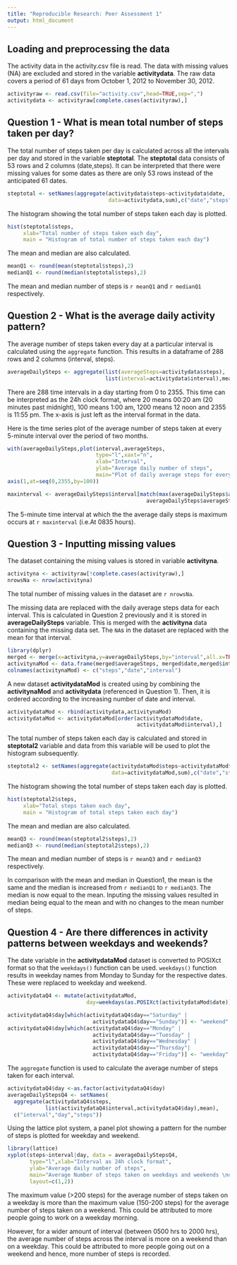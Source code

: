 ```yaml
---
title: "Reproducible Research: Peer Assessment 1"
output: html_document
---
```


## Loading and preprocessing the data

The activity data in the activity.csv file is read. The data with missing values (NA) are excluded and stored in the variable **activitydata**. The raw data covers a period of 61 days from October 1, 2012 to November 30, 2012.

```r
activityraw <- read.csv(file="activity.csv",head=TRUE,sep=",")
activitydata <- activityraw[complete.cases(activityraw),]
```

## Question 1 - What is mean total number of steps taken per day?
The total number of steps taken per day is calculated across all the intervals per day and stored in the variable **steptotal**. The **steptotal** data consists of 53 rows and 2 columns (date,steps). It can be interpreted that there were missing values for some dates as there are only 53 rows instead of the anticipated 61 dates.
```r
steptotal <- setNames(aggregate(activitydata$steps~activitydata$date,
                                data=activitydata,sum),c("date","steps"))
```

The histogram showing the total number of steps taken each day is plotted.

```r
hist(steptotal$steps,
     xlab="Total number of steps taken each day",
     main = "Histogram of total number of steps taken each day")
```

The mean and median are also calculated.
```r
meanQ1 <- round(mean(steptotal$steps),2)
medianQ1 <- round(median(steptotal$steps),2)
```
The mean and median number of steps is `r meanQ1` and `r medianQ1` respectively.

## Question 2 - What is the average daily activity pattern?

The average number of steps taken every day at a particular interval is calculated using the `aggregate` function. This results in a dataframe of 288 rows and 2 columns (interval, steps).
```r
averageDailySteps <- aggregate(list(averageSteps=activitydata$steps),
                               list(interval=activitydata$interval),mean)
```

There are 288 time intervals in a day starting from 0 to 2355. This time can be interpreted as the 24h clock format, where 20 means 00:20 am (20 minutes past midnight), 100 means 1:00 am, 1200 means 12 noon and 2355 is 11:55 pm. The x-axis is just left as the interval format in the data.

Here is the time series plot of the average number of steps taken at every 5-minute interval over the period of two months.

```r
with(averageDailySteps,plot(interval,averageSteps,
                            type="l",xaxt="n",
                            xlab="Interval",
                            ylab="Average daily number of steps",
                            main="Plot of daily average steps for every 5-minute interval"))
axis(1,at=seq(0,2355,by=100))
```

```r
maxinterval <- averageDailySteps$interval[match(max(averageDailySteps$averageSteps),
                                            averageDailySteps$averageSteps)]
```
The 5-minute time interval at which the the average daily steps is maximum occurs at `r maxinterval` (i.e.At 0835 hours).

## Question 3 - Inputting missing values
The dataset containing the mising values is stored in variable **activityna**.
```r
activityna <- activityraw[!complete.cases(activityraw),]
nrowsNa <- nrow(activityna)
```
The total number of missing values in the dataset are `r nrowsNa`.

The missing data are replaced with the daily average steps data for each interval. This is calculated in Question 2 previously and it is stored in **averageDailySteps** variable. This is merged with the **activityna** data containing the missing data set. The `NA`s in the dataset are replaced with the mean for that interval.

```r
library(dplyr)
merged <- merge(x=activityna,y=averageDailySteps,by="interval",all.x=TRUE)
activitynaMod <- data.frame(merged$averageSteps, merged$date,merged$interval)
colnames(activitynaMod) <- c("steps","date","interval")
```

A new dataset **activitydataMod** is created using by combining the **activitynaMod** and **activitydata** (referenced in Question 1). Then, it is ordered according to the increasing number of date and interval.
```r
activitydataMod <- rbind(activitydata,activitynaMod)
activitydataMod <- activitydataMod[order(activitydataMod$date,
                                         activitydataMod$interval),]
```

The total number of steps taken each day is calculated and stored in **steptotal2** variable and data from this variable will be used to plot the histogram subsequently.
```r
steptotal2 <- setNames(aggregate(activitydataMod$steps~activitydataMod$date,
                                 data=activitydataMod,sum),c("date","steps"))
```

The histogram showing the total number of steps taken each day is plotted.
```r
hist(steptotal2$steps,
     xlab="Total steps taken each day",
     main = "Histogram of total steps taken each day")
```

The mean and median are also calculated.
```r
meanQ3 <- round(mean(steptotal2$steps),2)
medianQ3 <- round(median(steptotal2$steps),2)
```
The mean and median number of steps is `r meanQ3` and `r medianQ3` respectively.

In comparison with the mean and median in Question1, the mean is the same and the median is increased from `r medianQ1` to `r medianQ3`. The median is now equal to the mean.
Inputing the missing values resulted in median being equal to the mean and with no changes to the mean number of steps.

## Question 4 - Are there differences in activity patterns between weekdays and weekends?

The date variable in the **activitydataMod** dataset is converted to POSIXct format so that the `weekdays()` function can be used. `weekdays()` function results in weekday names from Monday to Sunday for the respective dates. These were replaced to weekday and weekend.  
```r
activitydataQ4 <- mutate(activitydataMod,
                         day=weekdays(as.POSIXct(activitydataMod$date)))

activitydataQ4$day[which(activitydataQ4$day=="Saturday" |
                           activitydataQ4$day=="Sunday")] <- "weekend"
activitydataQ4$day[which(activitydataQ4$day=="Monday" |
                           activitydataQ4$day=="Tuesday" |
                           activitydataQ4$day=="Wednesday" |
                           activitydataQ4$day=="Thursday"|
                           activitydataQ4$day=="Friday")] <- "weekday"
```
The `aggregate` function is used to calculate the average number of steps taken for each interval.
```r
activitydataQ4$day <-as.factor(activitydataQ4$day)
averageDailyStepsQ4 <- setNames(
  aggregate(activitydataQ4$steps,
            list(activitydataQ4$interval,activitydataQ4$day),mean),
  c("interval","day","steps"))
```
Using the lattice plot system, a panel plot showing a pattern for the number of steps is plotted for weekday and weekend. 
```r
library(lattice)
xyplot(steps~interval|day, data = averageDailyStepsQ4,
       type="l",xlab="Interval as 24h clock format",
       ylab="Average daily number of steps",
       main="Average Number of steps taken on weekdays and weekends \nover a period of 61 days",
       layout=c(1,2))
```

The maximum value (>200 steps) for the average number of steps taken on a weekday is more than the maximum value  (150-200 steps) for the average number of steps taken on a weekend. This could be attributed to more people going to work on a weekday morning.

However, for a wider amount of interval (between 0500 hrs to 2000 hrs), the average number of steps across the interval is more on a weekend than on a weekday. This could be attributed to more people going out on a weekend and hence, more number of steps is recorded. 
